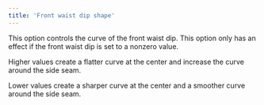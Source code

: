 ```yaml
---
title: 'Front waist dip shape'
---
```


This option controls the curve of the front waist dip. This option only has an effect if the front waist dip is set to a nonzero value.

Higher values create a flatter curve at the center and increase the curve around the side seam.

Lower values create a sharper curve at the center and a smoother curve around the side seam.
